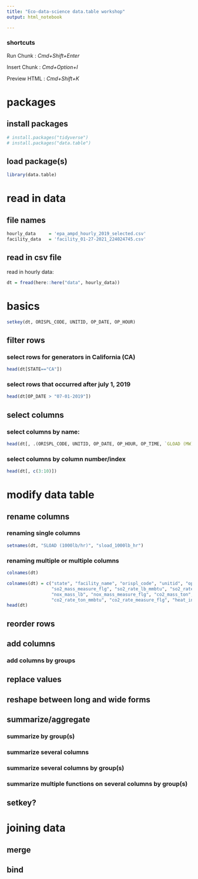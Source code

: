```yaml
---
title: "Eco-data-science data.table workshop"
output: html_notebook

---
```


### shortcuts

Run Chunk : *Cmd+Shift+Enter*

Insert Chunk : *Cmd+Option+I*

Preview HTML : *Cmd+Shift+K*

# packages

## install packages
```r
# install.packages("tidyverse")
# install.packages("data.table")
```

## load package(s)
```r
library(data.table)
```

# read in data

## file names
```r
hourly_data     = 'epa_ampd_hourly_2019_selected.csv'
facility_data   = 'facility_01-27-2021_224024745.csv'
```

## read in csv file

read in hourly data:
```r
dt = fread(here::here("data", hourly_data))
```

# basics

```r
setkey(dt, ORISPL_CODE, UNITID, OP_DATE, OP_HOUR)
```

## filter rows

### select rows for generators in California (CA)
```r
head(dt[STATE=="CA"])
```
### select rows that occurred after july 1, 2019
```r
head(dt[OP_DATE > "07-01-2019"])
```

## select columns

### select columns by name:
```r
head(dt[, .(ORISPL_CODE, UNITID, OP_DATE, OP_HOUR, OP_TIME, `GLOAD (MW)`, `SLOAD (1000lb/hr)`, `SO2_MASS (lbs)`)])
```
### select columns by column number/index
```r
head(dt[, c(3:10)])
```
# modify data table

## rename columns

### renaming single columns
```r
setnames(dt, "SLOAD (1000lb/hr)", "sload_1000lb_hr")
```

### renaming multiple or multiple columns
```r
colnames(dt)
```

```r
colnames(dt) = c("state", "facility_name", "orispl_code", "unitid", "op_date", "op_hour", "op_time", "gload_mw", "sload_1000lb_hr", "so2_mass_lb",
                 "so2_mass_measure_flg", "so2_rate_lb_mmbtu", "so2_rate_measure_flg", "nox_rate_lb_mmbtu", "nox_rate_measure_flg", 
                 "nox_mass_lb", "nox_mass_measure_flg", "co2_mass_ton", "co2_mass_measure_flg",
                 "co2_rate_ton_mmbtu", "co2_rate_measure_flg", "heat_input_mmbtu", "fac_id", "unit_id")
head(dt)
```

## reorder rows

## add columns

### add columns by groups

## replace values

## reshape between long and wide forms

## summarize/aggregate

### summarize by group(s)

### summarize several columns

### summarize several columns by group(s)

### summarize multiple functions on several columns by group(s)

## setkey?

# joining data

## merge

## bind